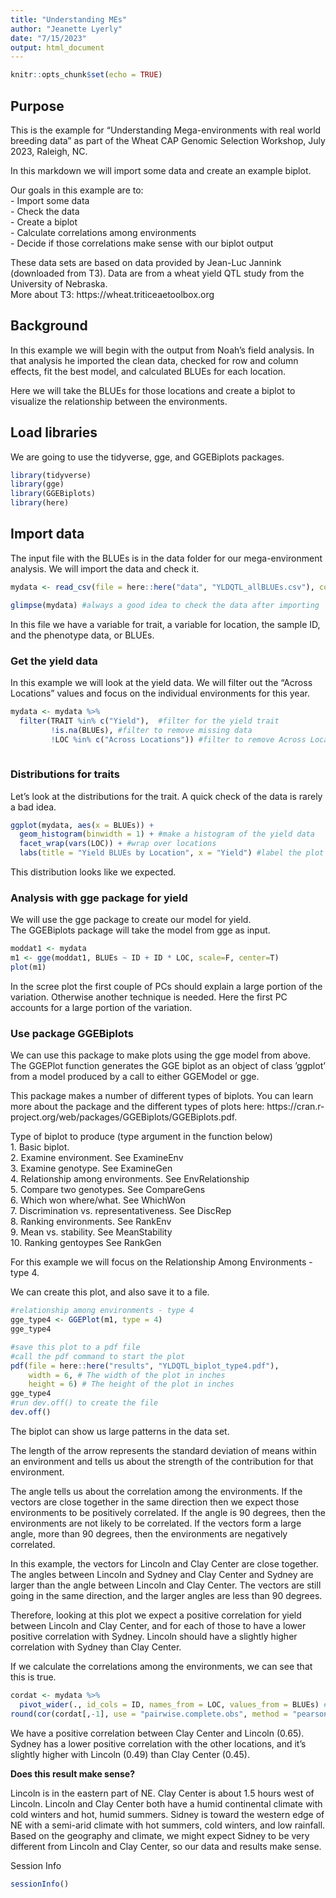 ```yaml
---
title: "Understanding MEs"
author: "Jeanette Lyerly"
date: "7/15/2023"
output: html_document
---
```


```r
knitr::opts_chunk$set(echo = TRUE)
```

## Purpose

This is the example for "Understanding Mega-environments with real world breeding data" as part of the Wheat CAP Genomic Selection Workshop, July 2023, Raleigh, NC. 

In this markdown we will import some data and create an example biplot. 

Our goals in this example are to:   
- Import some data   
- Check the data   
- Create a biplot   
- Calculate correlations among environments   
- Decide if those correlations make sense with our biplot output   

These data sets are based on data provided by Jean-Luc Jannink (downloaded from T3). Data are from a wheat yield QTL study from the University of Nebraska.   
More about T3: https://wheat.triticeaetoolbox.org   

## Background

In this example we will begin with the output from Noah's field analysis. In that analysis he imported the clean data, checked for row and column effects, fit the best model, and calculated BLUEs for each location.

Here we will take the BLUEs for those locations and create a biplot to visualize the relationship between the environments.

## Load libraries

We are going to use the tidyverse, gge, and GGEBiplots packages.        

```r
library(tidyverse)
library(gge)
library(GGEBiplots)
library(here)
```

## Import data

The input file with the BLUEs is in the data folder for our mega-environment analysis. We will import the data and check it.        

```r

mydata <- read_csv(file = here::here("data", "YLDQTL_allBLUEs.csv"), col_names = T)

glimpse(mydata) #always a good idea to check the data after importing

```

In this file we have a variable for trait, a variable for location, the sample ID, and the phenotype data, or BLUEs.   

### Get the yield data

In this example we will look at the yield data. We will filter out the "Across Locations" values and focus on the individual environments for this year.   

```r

mydata <- mydata %>%
  filter(TRAIT %in% c("Yield"),  #filter for the yield trait
         !is.na(BLUEs), #filter to remove missing data
         !LOC %in% c("Across Locations")) #filter to remove Across Locations values 
  
```

### Distributions for traits 

Let's look at the distributions for the trait. A quick check of the data is rarely a bad idea.       

```r

ggplot(mydata, aes(x = BLUEs)) +
  geom_histogram(binwidth = 1) + #make a histogram of the yield data
  facet_wrap(vars(LOC)) + #wrap over locations
  labs(title = "Yield BLUEs by Location", x = "Yield") #label the plot

```

This distribution looks like we expected.  

### Analysis with gge package for yield

We will use the gge package to create our model for yield.  
The GGEBiplots package will take the model from gge as input.   

```r

moddat1 <- mydata  
m1 <- gge(moddat1, BLUEs ~ ID + ID * LOC, scale=F, center=T)
plot(m1)

```

In the scree plot the first couple of PCs should explain a large portion of the variation. Otherwise another technique is needed. Here the first PC accounts for a large portion of the variation.      

### Use package GGEBiplots   

We can use this package to make plots using the gge model from above. The GGEPlot function generates the GGE biplot as an object of class ’ggplot’ from a model produced by a call to either GGEModel or gge.   

This package makes a number of different types of biplots. You can learn more about the package and the different types of plots here: https://cran.r-project.org/web/packages/GGEBiplots/GGEBiplots.pdf.   

Type of biplot to produce (type argument in the function below)   
1. Basic biplot.   
2. Examine environment. See ExamineEnv   
3. Examine genotype. See ExamineGen   
4. Relationship among environments. See EnvRelationship    
5. Compare two genotypes. See CompareGens   
6. Which won where/what. See WhichWon   
7. Discrimination vs. representativeness. See DiscRep   
8. Ranking environments. See RankEnv   
9. Mean vs. stability. See MeanStability   
10. Ranking gentoypes See RankGen   

For this example we will focus on the Relationship Among Environments - type 4.   

We can create this plot, and also save it to a file.

```r
#relationship among environments - type 4
gge_type4 <- GGEPlot(m1, type = 4)
gge_type4

#save this plot to a pdf file
#call the pdf command to start the plot
pdf(file = here::here("results", "YLDQTL_biplot_type4.pdf"),   
    width = 6, # The width of the plot in inches
    height = 6) # The height of the plot in inches
gge_type4
#run dev.off() to create the file
dev.off()

```

The biplot can show us large patterns in the data set.    

The length of the arrow represents the standard deviation of means within an environment and tells us about the strength of the contribution for that environment.   

The angle tells us about the correlation among the environments. If the vectors are close together in the same direction then we expect those environments to be positively correlated. If the angle is 90 degrees, then the environments are not likely to be correlated. If the vectors form a large angle, more than 90 degrees, then the environments are negatively correlated.    

In this example, the vectors for Lincoln and Clay Center are close together. The angles between Lincoln and Sydney and Clay Center and Sydney are larger than the angle between Lincoln and Clay Center. The vectors are still going in the same direction, and the larger angles are less than 90 degrees. 

Therefore, looking at this plot we expect a positive correlation for yield between Lincoln and Clay Center, and for each of those to have a lower positive correlation with Sydney. Lincoln should have a slightly higher correlation with Sydney than Clay Center.   

If we calculate the correlations among the environments, we can see that this is true.   

```r
cordat <- mydata %>% 
  pivot_wider(., id_cols = ID, names_from = LOC, values_from = BLUEs) #restructure the data for the correlation function
round(cor(cordat[,-1], use = "pairwise.complete.obs", method = "pearson"), digits = 2) #calculate the correlation and round the result to 2 decimal places

```

We have a positive correlation between Clay Center and Lincoln (0.65). Sydney has a lower positive correlation with the other locations, and it's slightly higher with Lincoln (0.49) than Clay Center (0.45).

**Does this result make sense?**   

Lincoln is in the eastern part of NE. Clay Center is about 1.5 hours west of Lincoln. Lincoln and Clay Center both have a humid continental climate with cold winters and hot, humid summers. Sidney is toward the western edge of NE with a semi-arid climate with hot summers, cold winters, and low rainfall. Based on the geography and climate, we might expect Sidney to be very different from Lincoln and Clay Center, so our data and results make sense.


Session Info

```r
sessionInfo()
```

